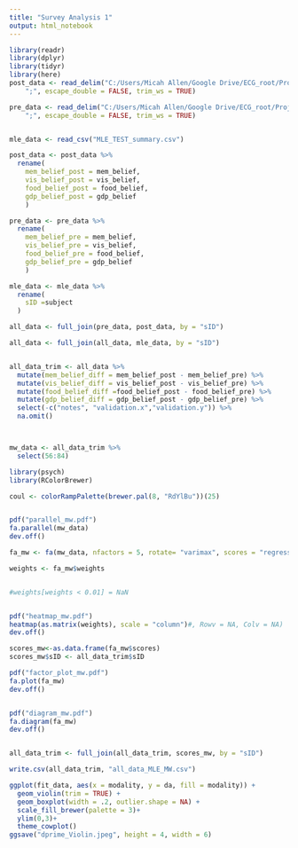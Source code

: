 ```yaml
---
title: "Survey Analysis 1"
output: html_notebook
---
```



```r
library(readr)
library(dplyr)
library(tidyr)
library(here)
post_data <- read_delim("C:/Users/Micah Allen/Google Drive/ECG_root/Projects/in_progress/Domain_General_Metacognition/COBE_LAB/data/final_survey/post_test_final.csv", 
    ";", escape_double = FALSE, trim_ws = TRUE)

pre_data <- read_delim("C:/Users/Micah Allen/Google Drive/ECG_root/Projects/in_progress/Domain_General_Metacognition/COBE_LAB/data/final_survey/pre_test_final.csv", 
    ";", escape_double = FALSE, trim_ws = TRUE)


mle_data <- read_csv("MLE_TEST_summary.csv")

post_data <- post_data %>%
  rename(
    mem_belief_post = mem_belief,
    vis_belief_post = vis_belief,
    food_belief_post = food_belief,
    gdp_belief_post = gdp_belief
    )

pre_data <- pre_data %>%
  rename(
    mem_belief_pre = mem_belief,
    vis_belief_pre = vis_belief,
    food_belief_pre = food_belief,
    gdp_belief_pre = gdp_belief
    )

mle_data <- mle_data %>%
  rename(
    sID =subject
  )

all_data <- full_join(pre_data, post_data, by = "sID")

all_data <- full_join(all_data, mle_data, by = "sID")


all_data_trim <- all_data %>%
  mutate(mem_belief_diff = mem_belief_post - mem_belief_pre) %>%
  mutate(vis_belief_diff = vis_belief_post - vis_belief_pre) %>%
  mutate(food_belief_diff =food_belief_post - food_belief_pre) %>%
  mutate(gdp_belief_diff = gdp_belief_post - gdp_belief_pre) %>%
  select(-c("notes", "validation.x","validation.y")) %>%
  na.omit()



mw_data <- all_data_trim %>%
  select(56:84)


```


```r

library(psych)
library(RColorBrewer)

coul <- colorRampPalette(brewer.pal(8, "RdYlBu"))(25)


pdf("parallel_mw.pdf")
fa.parallel(mw_data)
dev.off()

fa_mw <- fa(mw_data, nfactors = 5, rotate= "varimax", scores = "regression")

weights <- fa_mw$weights


#weights[weights < 0.01] = NaN


pdf("heatmap_mw.pdf")
heatmap(as.matrix(weights), scale = "column")#, Rowv = NA, Colv = NA)
dev.off()

scores_mw<-as.data.frame(fa_mw$scores)
scores_mw$sID <- all_data_trim$sID

pdf("factor_plot_mw.pdf")
fa.plot(fa_mw)
dev.off()


pdf("diagram_mw.pdf")
fa.diagram(fa_mw)
dev.off()


all_data_trim <- full_join(all_data_trim, scores_mw, by = "sID")

write.csv(all_data_trim, "all_data_MLE_MW.csv")
```


```r
ggplot(fit_data, aes(x = modality, y = da, fill = modality)) +
  geom_violin(trim = TRUE) +
  geom_boxplot(width = .2, outlier.shape = NA) +
  scale_fill_brewer(palette = 3)+
  ylim(0,3)+
  theme_cowplot()
ggsave("dprime_Violin.jpeg", height = 4, width = 6)


```


